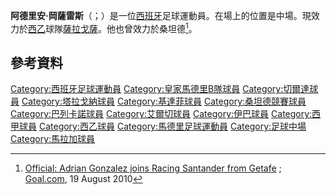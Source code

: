 {{noteTA
|G1=Football
|G2=laliga
}}

{{Infobox football biography
| name = 阿德里安<br />Adrián
| image = Adrián González Morales.jpg
| caption = 阿德里安 in action for [[赫塔費足球俱樂部|赫塔費]] in 2009
| fullname = Adrián González Morales
| birth_date = {{birth date and age|1988|5|25|df=y}}
| birth_place = 西班牙[[马德里|马德里]]
| height = {{convert|1.84|m|ftin|0|abbr=on}}
| position = [[中場|中場]]
| currentclub = [[皇家薩拉戈薩|薩拉戈薩]]
| clubnumber = 8
| youthyears1 = 1997–2006 | youthclubs1 = [[皇家马德里足球俱乐部|皇家马德里]]
| years1 = 2006–2008 | clubs1 = [[皇家马德里卡斯蒂利亚足球俱乐部|皇家马德里B队]] | caps1 = 38 | goals1 = 5
| years2 = 2007 | clubs2 = → [[皇家維戈塞爾塔俱樂部|塞爾塔]] | caps2 = 3 | goals2 = 0
| years3 = 2008 | clubs3 = → [[塔拉戈納體操|塔拉戈納]] | caps3 = 18 | goals3 = 2
| years4 = 2008–2010 | clubs4 = [[赫塔費足球俱樂部|赫塔費]] | caps4 = 30 | goals4 = 1
| years5 = 2010–2012 | clubs5 = [[桑坦德競技|桑坦德]] | caps5 = 58 | goals5 = 3
| years6 = 2012–2014 | clubs6 = [[巴列卡诺闪电|巴列卡诺]] | caps6 = 38 | goals6 = 1
| years7 = 2014–2015 | clubs7 = [[埃尔切足球俱乐部|埃尔切]] | caps7 = 28 | goals7 = 0
| years8 = 2015–2017 | clubs8 = [[埃瓦爾體育協會|埃瓦爾]] | caps8 = 60 | goals8 = 12
| years9 = 2017–2020 | clubs9 = [[馬拉加足球俱樂部|馬拉加]] | caps9 = 99 | goals9 = 19
| years10 = 2020– | clubs10 = [[皇家薩拉戈薩|薩拉戈薩]] | caps10 = 0 | goals10 = 0
| nationalyears1 = 2004 | nationalteam1 = [[西班牙16歲以下國家足球隊|西班牙U16]] | nationalcaps1 = 4 | nationalgoals1 = 1
| nationalyears2 = 2004–2005 | nationalteam2 = [[西班牙17歲以下國家足球隊|西班牙U17]] | nationalcaps2 = 7 | nationalgoals2 = 3
| nationalyears3 = 2006–2007 | nationalteam3 = [[西班牙19歲以下國家足球隊|西班牙U19]] | nationalcaps3 = 6 | nationalgoals3 = 3
| nationalyears4 = 2007 | nationalteam4 = [[西班牙20歲以下國家足球隊|西班牙U20]] | nationalcaps4 = 2 | nationalgoals4 = 0
| nationalyears5 = 2009 | nationalteam5 = [[西班牙21歲以下國家足球隊|西班牙U21]] | nationalcaps5 = 1 | nationalgoals5 = 0
| club-update = 7 September 2020
}}

'''阿德里安·岡薩雷斯'''（{{lang-es|Adrián González Morales}}；{{bd|1988年|5月25日}}）是一位[[西班牙|西班牙]]足球運動員。在場上的位置是中場。現效力於[[西乙|西乙]]球隊[[皇家薩拉戈薩|薩拉戈薩]]。他也曾效力於桑坦德<ref>[http://www.goal.com/en-us/news/88/spain/2010/08/19/2078882/official-adrian-gonzalez-joins-racing-santander-from-getafe Official: Adrian Gonzalez joins Racing Santander from Getafe] {{Wayback|url=http://www.goal.com/en-us/news/88/spain/2010/08/19/2078882/official-adrian-gonzalez-joins-racing-santander-from-getafe |date=20180922211816 }}; [[Goal.com|Goal.com]], 19 August 2010</ref>。

==參考資料==
{{Reflist}}

{{DEFAULTSORT:Adrian Gonzalez Morales}}
[[Category:西班牙足球運動員|Category:西班牙足球運動員]]
[[Category:皇家馬德里B隊球員|Category:皇家馬德里B隊球員]]
[[Category:切爾達球員|Category:切爾達球員]]
[[Category:塔拉戈納球員|Category:塔拉戈納球員]]
[[Category:基達菲球員|Category:基達菲球員]]
[[Category:桑坦德競賽球員|Category:桑坦德競賽球員]]
[[Category:巴列卡諾球員|Category:巴列卡諾球員]]
[[Category:艾爾切球員|Category:艾爾切球員]]
[[Category:伊巴球員|Category:伊巴球員]]
[[Category:西甲球員|Category:西甲球員]]
[[Category:西乙球員|Category:西乙球員]]
[[Category:馬德里足球運動員|Category:馬德里足球運動員]]
[[Category:足球中場|Category:足球中場]]
[[Category:馬拉加球員|Category:馬拉加球員]]